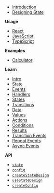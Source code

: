 - [Introduction](/)
- [Designing State](/docs/designing-state)

**Usage**

- [React](/docs/usage/react)
- [JavaScript](/docs/usage/javascript)
- [TypeScript](/docs/usage/typescript)

**Examples**

- [Calculator](/docs/examples/calculator)

**Learn**

- [Intro](/docs/learn/intro)
- [State](/docs/learn/state)
- [Events](/docs/learn/events)
- [Handlers](/docs/learn/event-handlers)
- [States](/docs/learn/states)
- [Transitions](/docs/learn/transitions)
- [Data](/docs/learn/data)
- [Values](/docs/learn/values)
- [Actions](/docs/learn/actions)
- [Conditions](/docs/learn/conditions)
- [Results](/docs/learn/results)
- [Transition Events](/docs/learn/transition-events)
- [Repeat Events](/docs/learn/repeat-events)
- [Async Events](/docs/learn/async-events)

**API**

- [`state`](/docs/api/state)
- [`config`](/docs/api/config)
- [`createStateDesign`](/docs/api/createStateDesign)
- [`useStateDesign`](/docs/api/useStateDesign)
- [`createConfig`](/docs/api/createConfig)

